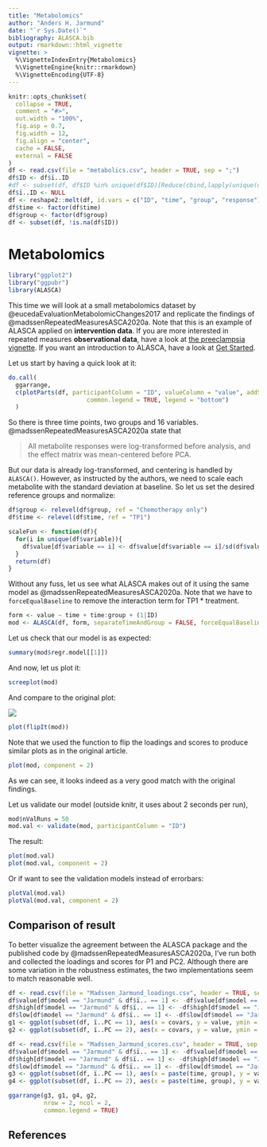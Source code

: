 ```yaml
---
title: "Metabolomics"
author: "Anders H. Jarmund"
date: "`r Sys.Date()`"
bibliography: ALASCA.bib
output: rmarkdown::html_vignette
vignette: >
  %\VignetteIndexEntry{Metabolomics}
  %\VignetteEngine{knitr::rmarkdown}
  %\VignetteEncoding{UTF-8}
---
```

  
```r
knitr::opts_chunk$set(
  collapse = TRUE,
  comment = "#>",
  out.width = "100%", 
  fig.asp = 0.7,
  fig.width = 12,
  fig.align = "center",
  cache = FALSE,
  external = FALSE
)
df <- read.csv(file = "metabolics.csv", header = TRUE, sep = ";")
df$ID <- df$ï..ID
#df <- subset(df, df$ID %in% unique(df$ID)[Reduce(cbind,lapply(unique(df$ID), function(x) sum(df$ID == x) == 3))])
df$ï..ID <- NULL
df <- reshape2::melt(df, id.vars = c("ID", "time", "group", "response"))
df$time <- factor(df$time)
df$group <- factor(df$group)
df <- subset(df, !is.na(df$ID))
```

# Metabolomics

```r
library("ggplot2")
library("ggpubr")
library(ALASCA)
```

This time we will look at a small metabolomics dataset by @eucedaEvaluationMetabolomicChanges2017 and replicate the findings of @madssenRepeatedMeasuresASCA2020a. Note that this is an example of ALASCA applied on **intervention data**. If you are more interested in repeated measures **observational data**, have a look at [the preeclampsia vignette](pregnancy.html). If you want an introduction to ALASCA, have a look at [Get Started](ALASCA.html).

Let us start by having a quick look at it:

```r
do.call(
  ggarrange,
  c(plotParts(df, participantColumn = "ID", valueColumn = "value", addSmooth = NA), 
                      common.legend = TRUE, legend = "bottom")
  )
```

So there is three time points, two groups and 16 variables. @madssenRepeatedMeasuresASCA2020a state that <blockquote>All metabolite responses were log-transformed before analysis, and the effect matrix was mean-centered before PCA.</blockquote> But our data is already log-transformed, and centering is handled by `ALASCA()`. However, as instructed by the authors, we need to scale each metabolite with the standard deviation at baseline. So let us set the desired reference groups and normalize:

```r
df$group <- relevel(df$group, ref = "Chemotherapy only")
df$time <- relevel(df$time, ref = "TP1")

scaleFun <- function(df){
  for(i in unique(df$variable)){
    df$value[df$variable == i] <- df$value[df$variable == i]/sd(df$value[df$variable == i & df$time == "TP1"])
  }
  return(df)
}

```

Without any fuss, let us see what ALASCA makes out of it using the same model as @madssenRepeatedMeasuresASCA2020a. Note that we have to `forceEqualBaseline` to remove the interaction term for TP1 * treatment.

```r
form <- value ~ time + time:group + (1|ID)
mod <- ALASCA(df, form, separateTimeAndGroup = FALSE, forceEqualBaseline = TRUE, scaleFun = scaleFun)
```

Let us check that our model is as expected:

```r
summary(mod$regr.model[[1]])
```

And now, let us plot it:

```r
screeplot(mod)
```

And compare to the original plot:

![](Madssen_1.jpg)

```r
plot(flipIt(mod))
```

Note that we used the \code{\link{flipIt()}} function to flip the loadings and scores to produce similar plots as in the original article.

```r
plot(mod, component = 2)
```

As we can see, it looks indeed as a very good match with the original findings.

Let us validate our model (outside knitr, it uses about 2 seconds per run),

```r
mod$nValRuns = 50
mod.val <- validate(mod, participantColumn = "ID")
```

The result:

```r
plot(mod.val)
plot(mod.val, component = 2)
```

Or if want to see the validation models instead of errorbars:

```r
plotVal(mod.val)
plotVal(mod.val, component = 2)
```

## Comparison of result

To better visualize the agreement between the ALASCA package and the published code by @madssenRepeatedMeasuresASCA2020a, I've run both and collected the loadings and scores for P1 and PC2. Although there are some variation in the robustness estimates, the two implementations seem to match reasonable well.

```r
df <- read.csv(file = "Madssen_Jarmund_loadings.csv", header = TRUE, sep = ";")
df$value[df$model == "Jarmund" & df$ï.. == 1] <- -df$value[df$model == "Jarmund" & df$ï.. == 1]
df$high[df$model == "Jarmund" & df$ï.. == 1] <- -df$high[df$model == "Jarmund" & df$ï.. == 1]
df$low[df$model == "Jarmund" & df$ï.. == 1] <- -df$low[df$model == "Jarmund" & df$ï.. == 1]
g1 <- ggplot(subset(df, ï..PC == 1), aes(x = covars, y = value, ymin = low, ymax = high, color = model)) + geom_pointrange(position = position_dodge(width = 0.35))
g2 <- ggplot(subset(df, ï..PC == 2), aes(x = covars, y = value, ymin = low, ymax = high, color = model)) + geom_pointrange(position = position_dodge(width = 0.35))

df <- read.csv(file = "Madssen_Jarmund_scores.csv", header = TRUE, sep = ";")
df$value[df$model == "Jarmund" & df$ï.. == 1] <- -df$value[df$model == "Jarmund" & df$ï.. == 1]
df$high[df$model == "Jarmund" & df$ï.. == 1] <- -df$high[df$model == "Jarmund" & df$ï.. == 1]
df$low[df$model == "Jarmund" & df$ï.. == 1] <- -df$low[df$model == "Jarmund" & df$ï.. == 1]
g3 <- ggplot(subset(df, ï..PC == 1), aes(x = paste(time, group), y = value, ymin = low, ymax = high, color = model)) + geom_pointrange(position = position_dodge(width = 0.35))
g4 <- ggplot(subset(df, ï..PC == 2), aes(x = paste(time, group), y = value, ymin = low, ymax = high, color = model)) + geom_pointrange(position = position_dodge(width = 0.35))

ggarrange(g3, g1, g4, g2, 
          nrow = 2, ncol = 2,
          common.legend = TRUE)
```

## References